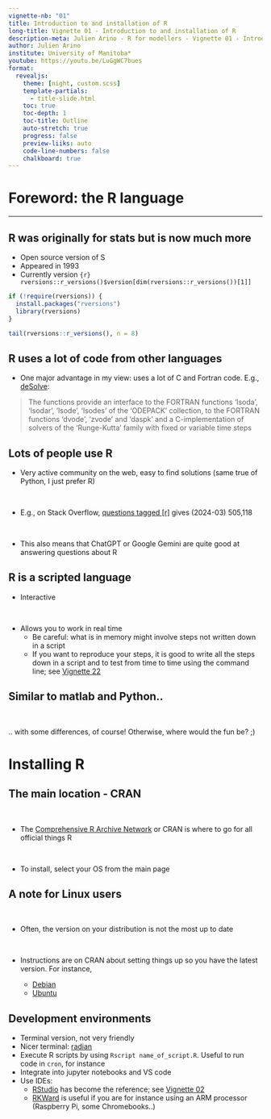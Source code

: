 ---
vignette-nb: "01"
title: Introduction to and installation of R
long-title: Vignette 01 - Introduction to and installation of R
description-meta: Julien Arino - R for modellers - Vignette 01 - Introduction to and installation of R
author: Julien Arino
institute: University of Manitoba*
youtube: https://youtu.be/LuGgWC7bues
format: 
  revealjs:
    theme: [night, custom.scss]    
    template-partials:
      - title-slide.html
    toc: true
    toc-depth: 1
    toc-title: Outline
    auto-stretch: true
    progress: false
    preview-liiks: auto
    code-line-numbers: false
    chalkboard: true
---

# Foreword: the R language {.r-fit-text}

---

## [R was originally for stats but is now much more]{.r-fit-text}

- Open source version of S
- Appeared in 1993
- Currently version `{r} rversions::r_versions()$version[dim(rversions::r_versions())[1]]`

```{r install_rversions}
if (!require(rversions)) {
  install.packages("rversions")
  library(rversions)
}
```

```{r show_R_versions, echo=TRUE}
tail(rversions::r_versions(), n = 8)
```

## [R uses a lot of code from other languages]{.r-fit-text}

- One major advantage in my view: uses a lot of C and Fortran code. E.g., [deSolve](https://cran.r-project.org/web/packages/deSolve/index.html):

> The functions provide an interface to the FORTRAN functions 'lsoda', 'lsodar', 'lsode', 'lsodes' of the 'ODEPACK' collection, to the FORTRAN functions 'dvode', 'zvode' and 'daspk' and a C-implementation of solvers of the 'Runge-Kutta' family with fixed or variable time steps

## Lots of people use R

- Very active community on the web, easy to find solutions (same true of Python, I just prefer R)

<br>

- E.g., on Stack Overflow, [questions tagged [r]](https://stackoverflow.com/questions/tagged/r) gives (2024-03) 505,118

<br>

- This also means that ChatGPT or Google Gemini are quite good at answering questions about R

## R is a scripted language

- Interactive

<br>

- Allows you to work in real time
    - Be careful: what is in memory might involve steps not written down in a script
    - If you want to reproduce your steps, it is good to write all the steps down in a script and to test from time to time using the command line; see [Vignette 22](https://julien-arino.github.io/R-for-modellers/SLIDES/vignette-22-R-command-line.html)

## Similar to matlab and Python..

<br>

.. with some differences, of course! Otherwise, where would the fun be? ;)

# Installing R

## The main location - CRAN

<br>

- The [Comprehensive R Archive Network](https://cran.r-project.org/) or CRAN is where to go for all official things R

<br>

- To install, select your OS from the main page

## A note for Linux users

<br>

- Often, the version on your distribution is not the most up to date

<br>

- Instructions are on CRAN about setting things up so you have the latest version. For instance,

  - [Debian](https://cran.r-project.org/bin/linux/debian/#secure-apt)
  - [Ubuntu](https://cran.r-project.org/bin/linux/ubuntu/)

## Development environments

- Terminal version, not very friendly
- Nicer terminal: [radian](https://github.com/randy3k/radian)
- Execute R scripts by using `Rscript name_of_script.R`. Useful to run code in `cron`, for instance
- Integrate into jupyter notebooks and VS code
- Use IDEs:
    - [RStudio](https://posit.co/download/rstudio-desktop/) has become the reference; see [Vignette 02](https://julien-arino.github.io/R-for-modellers/SLIDES/vignette-02-Rstudio-and-friends.html)
    - [RKWard](https://rkward.kde.org/) is useful if you are for instance using an ARM processor (Raspberry Pi, some Chromebooks..)

